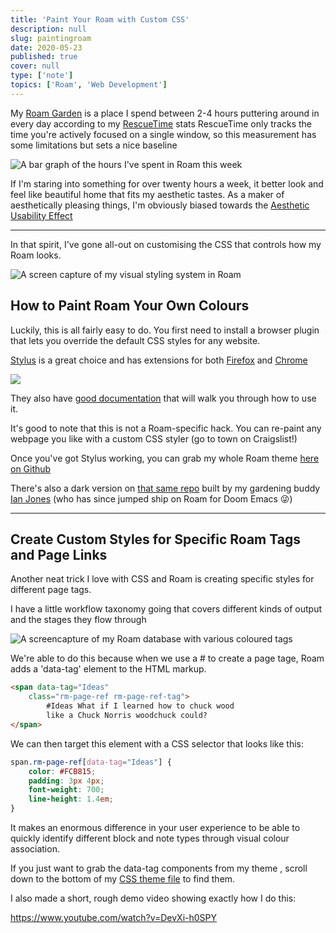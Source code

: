 ```yaml
---
title: 'Paint Your Roam with Custom CSS'
description: null
slug: paintingroam
date: 2020-05-23
published: true
cover: null
type: ['note']
topics: ['Roam', 'Web Development']
---
```


My <a href="https://roamresearch.com/">Roam Garden</a> is a place I spend between 2-4 hours puttering around in every day according to my <a href="https://www.rescuetime.com/">RescueTime</a> stats <Footnote count={1}>RescueTime only tracks the time you're actively focused on a single window, so this measurement has some limitations but sets a nice baseline</Footnote>

<Image alt="A bar graph of the hours I've spent in Roam this week" src="https://res.cloudinary.com/dg3gyk0gu/image/upload/c_scale,w_660/v1590188743/maggieappleton.com/notes/roamhours.png" />

If I'm staring into something for over twenty hours a week, it better look and feel like beautiful home that fits my aesthetic tastes. <Footnote count={2}>As a maker of aesthetically pleasing things, I'm obviously biased towards the  <a href="https://en.wikipedia.org/wiki/Aesthetic%E2%80%93usability_effect">Aesthetic Usability Effect</a></Footnote>

---

In that spirit, I've gone all-out on customising the CSS that controls how my Roam looks.

<ImageFrame>

<Image alt="A screen capture of my visual styling system in Roam " src="https://res.cloudinary.com/dg3gyk0gu/image/upload/c_scale,w_1720/v1590188713/maggieappleton.com/notes/roam_theme_maggie.png" />

</ImageFrame>

<br />

## How to Paint Roam Your Own Colours 

Luckily, this is all fairly easy to do.  You first need to install a browser plugin that lets you override the default CSS styles for any website.

<p><a href="https://github.com/openstyles/stylus/">Stylus</a> is a great choice and has extensions for both <a href="https://addons.mozilla.org/en-GB/firefox/addon/styl-us/">Firefox</a> and <a href="https://chrome.google.com/webstore/detail/stylus/clngdbkpkpeebahjckkjfobafhncgmne?hl=en">Chrome</a></p>

<ImageFrame>

<Image src="https://res.cloudinary.com/dg3gyk0gu/image/upload/c_scale,w_1720/v1590188865/maggieappleton.com/notes/stylus.png" />

</ImageFrame>

They also have <a href="https://github.com/openstyles/stylus/wiki/Editor">good documentation</a> that will walk you through how to use it.

It's good to note that this is not a Roam-specific hack.  You can re-paint any webpage you like with a custom CSS styler (go to town on Craigslist!)

Once you've got Stylus working, you can grab my whole Roam theme <a href="https://github.com/theianjones/roam-research-themes/blob/master/mappletons.css">here on Github</a>

There's also a dark version on <a href="https://github.com/theianjones/roam-research-themes">that same repo</a> built by my gardening buddy <a href="https://www.ianjones.us/">Ian Jones</a> (who has since jumped ship on Roam for Doom Emacs <span>😜</span>)


---


## Create Custom Styles for Specific Roam Tags and Page Links

Another neat trick I love with CSS and Roam is creating specific styles for different page tags.

I have a little workflow taxonomy going that covers different kinds of output and the stages they flow through

<Image alt="A screencapture of my Roam database with various coloured tags" src="https://res.cloudinary.com/dg3gyk0gu/image/upload/v1590193543/maggieappleton.com/notes/Screenshot_2020-05-23_at_01.24.49.png" />


We're able to do this because when we use a # to create a page tage, Roam adds a 'data-tag' element to the HTML markup.

```html
<span data-tag="Ideas"
    class="rm-page-ref rm-page-ref-tag">
        #Ideas What if I learned how to chuck wood
        like a Chuck Norris woodchuck could? 
</span>
```

We can then target this element with a CSS selector that looks like this:

```css
span.rm-page-ref[data-tag="Ideas"] {
    color: #FCB815;
    padding: 3px 4px;
    font-weight: 700;
    line-height: 1.4em;
}
```

It makes an enormous difference in your user experience to be able to quickly identify different block and note types through visual colour association.

If you just want to grab the data-tag components from my theme , scroll down to the bottom of my <a href="https://github.com/theianjones/roam-research-themes/blob/master/mappletons.css">CSS theme file</a> to find them.

I also made a short, rough demo video showing exactly how I do this:

https://www.youtube.com/watch?v=DevXi-h0SPY
